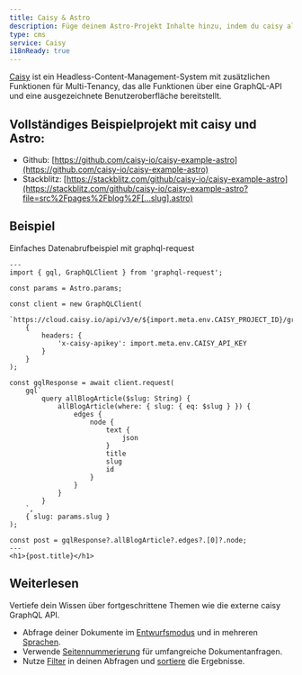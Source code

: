 ```yaml
---
title: Caisy & Astro
description: Füge deinem Astro-Projekt Inhalte hinzu, indem du caisy als CMS verwendest
type: cms
service: Caisy
i18nReady: true
---
```

[Caisy](https://caisy.io/) ist ein Headless-Content-Management-System mit zusätzlichen Funktionen für Multi-Tenancy, das alle Funktionen über eine GraphQL-API und eine ausgezeichnete Benutzeroberfläche bereitstellt.

## Vollständiges Beispielprojekt mit caisy und Astro:
*   Github: [https://github.com/caisy-io/caisy-example-astro](https://github.com/caisy-io/caisy-example-astro)
*   Stackblitz: [https://stackblitz.com/github/caisy-io/caisy-example-astro](https://stackblitz.com/github/caisy-io/caisy-example-astro?file=src%2Fpages%2Fblog%2F[...slug].astro)

## Beispiel
Einfaches Datenabrufbeispiel mit graphql-request

```astro title="src/pages/blog/[...slug].astro"
---
import { gql, GraphQLClient } from 'graphql-request';

const params = Astro.params;

const client = new GraphQLClient(
	`https://cloud.caisy.io/api/v3/e/${import.meta.env.CAISY_PROJECT_ID}/graphql`,
	{
		headers: {
			'x-caisy-apikey': import.meta.env.CAISY_API_KEY
		}
	}
);

const gqlResponse = await client.request(
	gql`
		query allBlogArticle($slug: String) {
			allBlogArticle(where: { slug: { eq: $slug } }) {
				edges {
					node {
						text {
							json
						}
						title
						slug
						id
					}
				}
			}
		}
	`,
	{ slug: params.slug }
);

const post = gqlResponse?.allBlogArticle?.edges?.[0]?.node;
---
<h1>{post.title}</h1>
```

## Weiterlesen
Vertiefe dein Wissen über fortgeschrittene Themen wie die externe caisy GraphQL API. 
*  Abfrage deiner Dokumente im [Entwurfsmodus](https://caisy.io/developer/docs/external-api/localization-and-preview#preview-mode-15) und in mehreren [Sprachen](https://caisy.io/developer/docs/external-api/localization-and-preview#localization-in-a-graphql-query-8).
*  Verwende [Seitennummerierung](https://caisy.io/developer/docs/external-api/queries-pagination) für umfangreiche Dokumentanfragen.
*  Nutze [Filter](https://caisy.io/developer/docs/external-api/external-filter-and-sorting) in deinen Abfragen und [sortiere](https://caisy.io/developer/docs/external-api/external-filter-and-sorting#sorting-8) die Ergebnisse.
